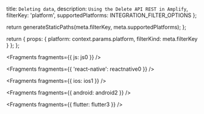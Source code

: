   title: `Deleting data`,
  description: `Using the Delete API REST in Amplify`,
  filterKey: 'platform',
  supportedPlatforms: INTEGRATION_FILTER_OPTIONS
};



  return generateStaticPaths(meta.filterKey, meta.supportedPlatforms);
};

  return {
    props: {
      platform: context.params.platform,
      filterKind: meta.filterKey
    }
  };
};


<Fragments fragments={{ js: js0 }} />


<Fragments fragments={{ 'react-native': reactnative0 }} />


<Fragments fragments={{ ios: ios1 }} />


<Fragments fragments={{ android: android2 }} />


<Fragments fragments={{ flutter: flutter3 }} />
